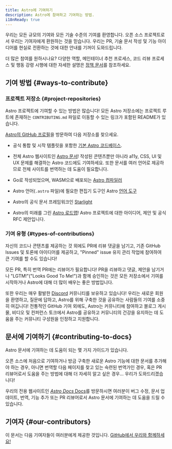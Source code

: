 ```yaml
---
title: Astro에 기여하기
description: Astro에 참여하고 기여하는 방법.
i18nReady: true
---
```


우리는 모든 규모의 기여와 모든 기술 수준의 기여를 환영합니다. 오픈 소스 프로젝트로서 우리는 기여자에게 환원하는 것을 믿습니다. 우리는 PR, 기술 문서 작성 및 기능 아이디어를 현실로 전환하는 것에 대한 안내를 기꺼이 도와드립니다.

더 많은 참여를 원하시나요? 다양한 역할, 메인테이너 추천 프로세스, 코드 리뷰 프로세스 및 행동 강령 시행에 대한 자세한 설명은 [정책 문서](https://github.com/withastro/.github/blob/main/GOVERNANCE.md)를 참조하세요.

## 기여 방법 \{#ways-to-contribute\}

### 프로젝트 저장소 \{#project-repositories\}

Astro 프로젝트에 기여할 수 있는 방법은 많습니다! 모든 Astro 저장소에는 프로젝트 루트에 존재하는 `CONTRIBUTING.md` 파일로 이동할 수 있는 링크가 포함된 README가 있습니다.

[Astro의 GitHub 프로필](https://github.com/withastro)을 방문하여 다음 저장소를 찾으세요.

- 공식 통합 및 시작 템플릿을 포함한 [기본 Astro 코드베이스](https://github.com/withastro/astro).

- 전체 Astro 웹사이트인 [Astro 문서](https://github.com/withastro/docs)! 작성된 콘텐츠뿐만 아니라 a11y, CSS, UI 및 UX 문제를 해결하는 Astro 코드에도 기여하세요. 또한 문서를 여러 언어로 제공하므로 전체 사이트를 번역하는 데 도움이 필요합니다.

- Go로 작성되었으며, WASM으로 배포되는 [Astro 컴파일러](https://github.com/withastro/compiler)

- Astro 언어(`.astro` 파일)에 필요한 편집기 도구인 Astro [언어 도구](https://github.com/withastro/language-tools)

- Astro의 공식 문서 프레임워크인 [Starlight](https://github.com/withastro/starlight)

- Astro의 미래를 그린 [Astro 로드맵](https://github.com/withastro/roadmap)! Astro 프로젝트에 대한 아이디어, 제안 및 공식 RFC 제안입니다.

### 기여 유형 \{#types-of-contributions\}

자신의 코드나 콘텐츠를 제공하는 것 외에도 PR에 리뷰 댓글을 남기고, 기존 GitHub Issues 및 토론에 아이디어를 제공하고, "Pinned" issue 유지 관리 작업에 참여하여 큰 기여를 할 수도 있습니다!

모든 PR, 특히 번역 PR에는 리뷰어가 필요합니다! PR을 리뷰하고 댓글, 제안을 남기거나 "LGTM!"("Looks Good To Me!")과 함께 승인하는 것은 모든 저장소에서 기여를 시작하거나 Astro에 대해 더 많이 배우는 좋은 방법입니다.

또한 우리는 매우 활발한 [Discord](https://astro.build/chat) 커뮤니티를 보유하고 있습니다! 우리는 새로운 회원을 환영하고, 질문에 답하고, Astro를 위해 구축한 것을 공유하는 사람들의 기여를 소중히 여깁니다! 전통적인 GitHub 기여 외에도, Astro는 커뮤니티에 참여하고 블로그 게시물, 비디오 및 컨퍼런스 토크에서 Astro를 공유하고 커뮤니티의 건강을 유지하는 데 도움을 주는 커뮤니티 구성원을 인정하고 지원합니다.

## 문서에 기여하기 \{#contributing-to-docs\}

Astro 문서에 기여하는 데 도움이 되는 몇 가지 가이드가 있습니다.

오픈 소스에 처음으로 기여하거나 방금 구축한 새로운 Astro 기능에 대한 문서를 추가해야 하는 경우, 아니면 번역할 다음 페이지를 찾고 있는 숙련된 번역가인 경우, 혹은 PR 리뷰어로서 도움을 주는 방법에 대해 더 자세히 알고 싶은 경우... 우리가 도와드리겠습니다!

우리의 전용 웹사이트인 [*Astro Docs* Docs](https://contribute.docs.astro.build)를 방문하시면 여러분이 버그 수정, 문서 업데이트, 번역, 기능 추가 또는 PR 리뷰어로서 Astro 문서에 기여하는 데 도움을 드릴 수 있습니다.


## 기여자 \{#our-contributors\}

이 문서는 다음 기여자들이 여러분에게 제공한 것입니다. [GitHub에서 우리와 함께하세요!](https://github.com/withastro/docs)

<ContributorList githubRepo="withastro/docs" />
